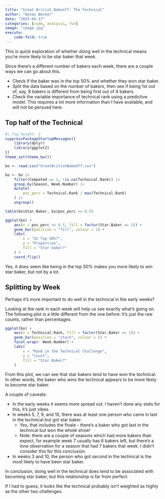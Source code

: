 ```yaml
---
title: "Great British Bakeoff: The Technical"
author: "Devan Becker"
date: "2025-04-17"
categories: [code, analysis, fun]
image: "image.jpg"
execute:
    code-fold: true
---
```


This is quick exploration of whether doing well in the technical means you're more likely to be star baker that week.

Since there's a different number of bakers each week, there are a couple ways we can go about this. 

- Check if the baker was in the top 50% and whether they won star baker.
- Split the data based on the number of bakers, then see if being 1st out of, say, 8 bakers is different from being first out of 4 bakers.
- Check the variable importance of technical rank using a predictive model. This requires a lot more information than I have available, and will not be persued here.

## Top half of the Technical

```r
#| fig.height: 2
suppressPackageStartupMessages({
    library(dplyr)
    library(ggplot2)
})
theme_set(theme_bw())

bo <- read.csv("GreatBritishBakeOff.csv")

bo <- bo |>
    filter(Competed == 1, !is.na(Technical.Rank)) |>
    group_by(Season, Week.Number) |>
    mutate(
        pos_perc = Technical.Rank / max(Technical.Rank)
    ) |>
    ungroup()

table(bo$Star.Baker, bo$pos_perc <= 0.5)

ggplot(bo) +
    aes(x = pos_perc <= 0.5, fill = factor(Star.Baker == 1)) +
    geom_bar(position = "fill", colour = 1) +
    labs(
        x = "In Top 50%?",
        y = "Proportion",
        fill = "Star baker?"
    ) +
    coord_flip()

```

Yes, it does seem like being in the top 50% makes you more likely to win star baker, but not by a lot.

## Splitting by Week

Perhaps it's more important to do well in the technical in the early weeks?

Looking at the rank in each week will help us see exactly what's going on. The following plot is a little different from the one before: It's just the raw counts, rather than percentages. 

```r
ggplot(bo) +
    aes(x = Technical.Rank, fill = factor(Star.Baker == 1)) +
    geom_bar(position = "stack", colour = 1) +
    facet_wrap(~ Week.Number) +
    labs(
        x = "Rank in the Technical Challenge",
        y = "Count",
        fill = "Star Baker?"
    )
```

From this plot, we can see that star bakers tend to have won the technical. In other words, the baker who wins the technical appears to be more likely to become star baker. 

A couple of caveats:

- In the early weeks it seems more spread out. I haven't done any stats for this, it's just vibes.
- In weeks 5, 7, 9, and 10, there was at least one person who came in last in the technical but got star baker. 
    - Yes, that includes the finale - there's a baker who got last in the technical but won the whole show!
    - Note: there are a couple of seasons which had more bakers than expect, for example week 7 usually has 6 bakers left, but there's a lone observation for a season that had 7 bakers that week. I didn't consider this for this conclusion.
- In weeks 3 and 10, the person who got second in the technical is the most likely to have been star baker.

In conclusion, doing well in the technical does tend to be associated with becoming star baker, but this relationship is far from perfect.

If I had to guess, it looks like the technical probably isn't weighted as highly as the other two challenges.
